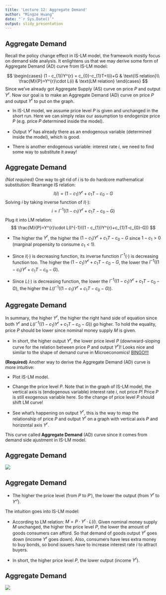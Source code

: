 ```yaml
---
title: 'Lecture 12: Aggregate Demand'
author: "Mingze Huang"
date: "`r Sys.Date()`"
output: slidy_presentation
---
```


## Aggregate Demand

Recall the policy change effect in IS-LM model, the framework mostly focus on demand side analysis. It enlightens us that we may derive some form of Aggregate Demand (AD) curve from IS-LM model:

$$
\begin{cases}
(1 - c_{1})Y^{r} = c_{0}-c_{1}T+I(i)+G & \text{IS relation}\\
\frac{M}{P}=Y^{r}\cdot L(i) & \text{LM relation}
\end{cases}
$$
Since we've already got Aggregate Supply (AS) curve on price $P$ and output $Y^{r}$. Now our goal is to make an Aggregate Demand (AD) curve on price $P$ and output $Y^{r}$ to put on the graph.

  - In IS-LM model, we assume price level $P$ is given and unchanged in the short run. Here we can simply relax our assumption to endogenize price $P$ (e.g. price $P$ determined inside the model).

  - Output $Y^{r}$ has already there as an endogenous variable (determined inside the model), which is good.
  
  - There is another endogenous variable: interest rate $i$, we need to find some way to substitute it away!
  
## Aggregate Demand

*(Not required)* One way to git rid of $i$ is to do hardcore mathematical substitution:
Rearrange IS relation:
$$
I(i) = (1 - c_{1})Y^{r}+c_{1}T-c_{0}-G
$$
Solving $i$ by taking inverse function of $I(\cdot)$:
$$
i = I^{-1}((1 - c_{1})Y^{r}+c_{1}T-c_{0}-G)
$$
Plug it into LM relation:
$$
\frac{M}{P}=Y^{r}\cdot L(I^{-1}((1 - c_{1})Y^{r}+c_{1}T-c_{0}-G))
$$

  - The higher the $Y^{r}$, the higher the $(1 - c_{1})Y^{r}+c_{1}T-c_{0}-G$ since $1 - c_{1}>0$ (marginal propensity to consume $c_{1}<1$).
  
  - Since $I(\cdot)$ is decreasing function, its inverse function $I^{-1}(\cdot)$ is decreasing function too. The higher the $(1 - c_{1})Y^{r}+c_{1}T-c_{0}-G$, the lower the $I^{-1}((1 - c_{1})Y^{r}+c_{1}T-c_{0}-G)$.
  
  - Since $L(\cdot)$ is decreasing function, the lower the $I^{-1}((1 - c_{1})Y^{r}+c_{1}T-c_{0}-G)$, the higher the $L(I^{-1}((1 - c_{1})Y^{r}+c_{1}T-c_{0}-G))$.

## Aggregate Demand
  
In summary, the higher $Y^{r}$, the higher the right hand side of equation since both $Y^{r}$ and $L(I^{-1}((1 - c_{1})Y^{r}+c_{1}T-c_{0}-G))$ go higher. To hold the equality, price $P$ should be lower since nominal money supply $M$ is given.

  - In short, the higher output $Y^{r}$, the lower price level $P$ (downward-sloping curve for the relation between price $P$ and output $Y^{r}$)! Looks nice and similar to the shape of demand curve in Microeconomics! [BINGO!!!](bingo.gif)
  
**(Required)** Another way to derive the Aggregate Demand (AD) curve is more intuitive:

  - Plot IS-LM model.
  
  - Change the price level $P$. Note that in the graph of IS-LM model, the vertical axis is (endogenous variable) interest rate $i$, not price $P$! Price $P$ is still exogenous variable here. So the change of price level $P$ should shift LM curve!
  
  - See what's happening on output $Y^{r}$, this is the way to map the relationship of price $P$ and output $Y^{r}$ on a graph with vertical axis $P$ and horizontal axis $Y^{r}$.
  
This curve called **Aggregate Demand** (AD) curve since it comes from demand side ajustment in IS-LM model.

## Aggregate Demand

![](AD.png)

## Aggregate Demand

- The higher the price level (from $P$ to $P'$), the lower the output (from $Y^{r}$ to $Y'^{r}$).

The intuition goes into IS-LM model:

  - According to LM relation: $M=P\cdot Y^{r}\cdot L(i)$. Given nominal money supply $M$ unchanged, the higher the price level $P$, the lower the amount of goods consumers can afford. So that demand of goods output $Y^{r}$ goes down (income $Y^{r}$ goes down). Also, consumers have less extra money to buy bonds, so bond issuers have to increase interest rate $i$ to attract buyers.

  - In short, the higher price level $P$, the lower output (income $Y^{r}$).
  
## Aggregate Demand

![](gt.png)
